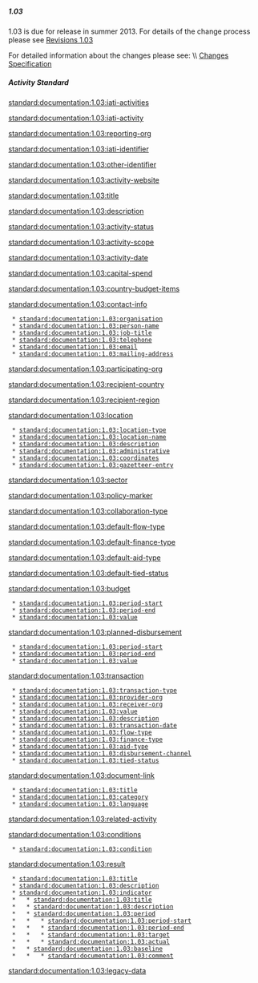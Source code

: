 ===== 1.03 =====
{{for revision 1.03}}

1.03 is due for release in summer 2013. For details of the change process please see [[standard:revision:1.03:start|Revisions 1.03]]

For detailed information about the changes please see: \\
[[standard:revision:1.03:changes_specification|Changes Specification]]

===== Activity Standard =====
[[standard:documentation:1.03:iati-activities]]

[[standard:documentation:1.03:iati-activity]]

[[standard:documentation:1.03:reporting-org]]

[[standard:documentation:1.03:iati-identifier]]

[[standard:documentation:1.03:other-identifier]]

[[standard:documentation:1.03:activity-website]]

[[standard:documentation:1.03:title]]

[[standard:documentation:1.03:description]]

[[standard:documentation:1.03:activity-status]]

[[standard:documentation:1.03:activity-scope]]

[[standard:documentation:1.03:activity-date]]

[[standard:documentation:1.03:capital-spend]]

[[standard:documentation:1.03:country-budget-items]]

[[standard:documentation:1.03:contact-info]]

  * [[standard:documentation:1.03:organisation]]
  * [[standard:documentation:1.03:person-name]]
  * [[standard:documentation:1.03:job-title]]
  * [[standard:documentation:1.03:telephone]]
  * [[standard:documentation:1.03:email]]
  * [[standard:documentation:1.03:mailing-address]]

[[standard:documentation:1.03:participating-org]]

[[standard:documentation:1.03:recipient-country]]

[[standard:documentation:1.03:recipient-region]]

[[standard:documentation:1.03:location]]

  * [[standard:documentation:1.03:location-type]]
  * [[standard:documentation:1.03:location-name]]
  * [[standard:documentation:1.03:description]]
  * [[standard:documentation:1.03:administrative]]
  * [[standard:documentation:1.03:coordinates]]
  * [[standard:documentation:1.03:gazetteer-entry]]

[[standard:documentation:1.03:sector]]

[[standard:documentation:1.03:policy-marker]]

[[standard:documentation:1.03:collaboration-type]]

[[standard:documentation:1.03:default-flow-type]]

[[standard:documentation:1.03:default-finance-type]]

[[standard:documentation:1.03:default-aid-type]]

[[standard:documentation:1.03:default-tied-status]]

[[standard:documentation:1.03:budget]]

  * [[standard:documentation:1.03:period-start]]
  * [[standard:documentation:1.03:period-end]]
  * [[standard:documentation:1.03:value]]

[[standard:documentation:1.03:planned-disbursement]]

  * [[standard:documentation:1.03:period-start]]
  * [[standard:documentation:1.03:period-end]]
  * [[standard:documentation:1.03:value]]

[[standard:documentation:1.03:transaction]]

  * [[standard:documentation:1.03:transaction-type]]
  * [[standard:documentation:1.03:provider-org]]
  * [[standard:documentation:1.03:receiver-org]]
  * [[standard:documentation:1.03:value]]
  * [[standard:documentation:1.03:description]]
  * [[standard:documentation:1.03:transaction-date]]
  * [[standard:documentation:1.03:flow-type]]
  * [[standard:documentation:1.03:finance-type]]
  * [[standard:documentation:1.03:aid-type]]
  * [[standard:documentation:1.03:disbursement-channel]]
  * [[standard:documentation:1.03:tied-status]]

[[standard:documentation:1.03:document-link]]

  * [[standard:documentation:1.03:title]]
  * [[standard:documentation:1.03:category]]
  * [[standard:documentation:1.03:language]]

[[standard:documentation:1.03:related-activity]]

[[standard:documentation:1.03:conditions]]
  * [[standard:documentation:1.03:condition]]

[[standard:documentation:1.03:result]]
  * [[standard:documentation:1.03:title]]
  * [[standard:documentation:1.03:description]]
  * [[standard:documentation:1.03:indicator]]
  *   * [[standard:documentation:1.03:title]]
  *   * [[standard:documentation:1.03:description]]
  *   * [[standard:documentation:1.03:period]]
  *   *   * [[standard:documentation:1.03:period-start]]
  *   *   * [[standard:documentation:1.03:period-end]]
  *   *   * [[standard:documentation:1.03:target]]
  *   *   * [[standard:documentation:1.03:actual]]
  *   * [[standard:documentation:1.03:baseline]]  
  *   *   * [[standard:documentation:1.03:comment]]  
[[standard:documentation:1.03:legacy-data]]